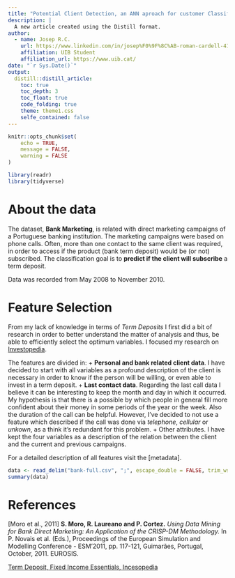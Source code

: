 ```yaml
---
title: "Potential Client Detection, an ANN aproach for customer Classification"
description: |
  A new article created using the Distill format.
author:
  - name: Josep R.C.
    url: https://www.linkedin.com/in/josep%F0%9F%8C%AB-roman-cardell-414880184/
    affiliation: UIB Student
    affiliation_url: https://www.uib.cat/
date: "`r Sys.Date()`"
output: 
  distill::distill_article:
    toc: true
    toc_depth: 3
    toc_float: true
    code_folding: true
    theme: theme1.css
    selfe_contained: false
---
```


```r
knitr::opts_chunk$set(
	echo = TRUE,
	message = FALSE,
	warning = FALSE
)
```

```r
library(readr)
library(tidyverse)
```

# About the data

The dataset, **Bank Marketing**, is related with direct marketing campaigns of a Portuguese banking institution. The marketing campaigns were based on phone calls. Often, more than one contact to the same client was required, in order to access if the product (bank term deposit) would be (or not) subscribed. The classification goal is to **predict if the client will subscribe** a term deposit. 

Data was recorded from May 2008 to November 2010. 

# Feature Selection

From my lack of knowledge in terms of *Term Deposits* I first did a bit of research in order to better understand the matter of analysis and thus, be able to efficiently select the optimum variables. I focused my research on [Investopedia](https://www.investopedia.com/terms/t/termdeposit.asp). 

The features are divided in:
  + **Personal and bank related client data**. I have decided to start with all variables as a profound description of the client is necessary in order to know if the person will be willing, or even able to invest in a term deposit.
  + **Last contact data**. Regarding the last call data I believe it can be interesting to keep the month and day in which it occurred. My hypothesis is that there is a possible by which people in general fill more confident about their money in some periods of the year or the week. Also the duration of the call can be helpful. However, I've decided to not use a feature which described if the call was done via *telephone*, *cellular* or *unkown*, as a think it's redundant for this problem.
  + Other attributes. I have kept the four variables as a description of the relation between the client and the current and previous campaigns.
  
For a detailed description of all features visit the [metadata].


```r
data <- read_delim("bank-full.csv", ";", escape_double = FALSE, trim_ws = TRUE)
summary(data)
```



# References 

[Moro et al., 2011] **S. Moro, R. Laureano and P. Cortez.** *Using Data Mining for Bank Direct Marketing: An Application of the CRISP-DM Methodology.* 
  In P. Novais et al. (Eds.), Proceedings of the European Simulation and Modelling Conference - ESM'2011, pp. 117-121, Guimarães, Portugal, October, 2011. EUROSIS.
  
[Term Deposit, Fixed Income Essentials, Incesopedia](https://www.investopedia.com/terms/t/termdeposit.asp)



